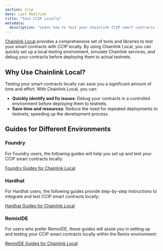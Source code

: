 ```yaml
---
section: ccip
date: Last Modified
title: "Test CCIP Locally"
metadata:
  description: "Learn how to test your Chainlink CCIP smart contracts locally using Chainlink Local. Guides available for Foundry, Hardhat, and RemixIDE environments."
---
```


[Chainlink Local](https://github.com/smartcontractkit/chainlink-local) provides a comprehensive set of tools and libraries to test your smart contracts with CCIP locally. By using Chainlink Local, you can quickly set up a local testing environment, simulate Chainlink services, and debug your contracts before deploying them to actual testnets.

## Why Use Chainlink Local?

Testing your smart contracts locally can save you a significant amount of time and effort. With Chainlink Local, you can:

- **Quickly identify and fix issues**: Debug your contracts in a controlled environment before deploying them to testnets.
- **Save time and resources**: Reduce the need for repeated deployments to testnets, speeding up the development process.

## Guides for Different Environments

### Foundry

For Foundry users, the following guides will help you set up and test your CCIP smart contracts locally:

[Foundry Guides for Chainlink Local](/chainlink-local/build/ccip/foundry)

### Hardhat

For Hardhat users, the following guides provide step-by-step instructions to integrate and test CCIP smart contracts locally:

[Hardhat Guides for Chainlink Local](/chainlink-local/build/ccip/hardhat)

### RemixIDE

For users who prefer RemixIDE, these guides will assist you in setting up and testing your CCIP smart contracts locally within the Remix environment:

[RemixIDE Guides for Chainlink Local](/chainlink-local/build/ccip/remix)

